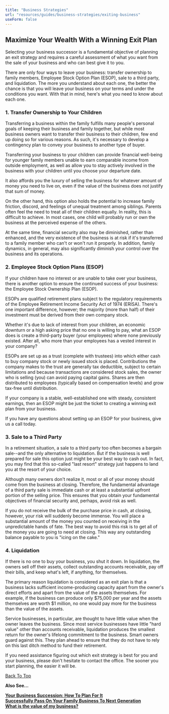 ```yaml
---
title: "Business Strategies"
url: "resources/guides/business-strategies/exiting-business"
useForm: false
---
```



Maximize Your Wealth With a Winning Exit Plan
---------------------------------------------

Selecting your business successor is a fundamental objective of planning an exit strategy and requires a careful assessment of what you want from the sale of your business and who can best give it to you.

There are only four ways to leave your business: transfer ownership to family members, Employee Stock Option Plan (ESOP), sale to a third party, and liquidation. The more you understand about each one, the better the chance is that you will leave your business on your terms and under the conditions you want. With that in mind, here's what you need to know about each one.

### 1\. Transfer Ownership to Your Children

Transferring a business within the family fulfills many people's personal goals of keeping their business and family together, but while most business owners want to transfer their business to their children, few end up doing so for various reasons. As such, it's necessary to develop a contingency plan to convey your business to another type of buyer.

Transferring your business to your children can provide financial well-being for younger family members unable to earn comparable income from outside employment, as well as allow you to stay actively involved in the business with your children until you choose your departure date.

It also affords you the luxury of selling the business for whatever amount of money you need to live on, even if the value of the business does not justify that sum of money.

On the other hand, this option also holds the potential to increase family friction, discord, and feelings of unequal treatment among siblings. Parents often feel the need to treat all of their children equally. In reality, this is difficult to achieve. In most cases, one child will probably run or own the business at the perceived expense of the others.

At the same time, financial security also may be diminished, rather than enhanced, and the very existence of the business is at risk if it's transferred to a family member who can't or won't run it properly. In addition, family dynamics, in general, may also significantly diminish your control over the business and its operations.

### 2\. Employee Stock Option Plans (ESOP)

If your children have no interest or are unable to take over your business, there is another option to ensure the continued success of your business: the Employee Stock Ownership Plan (ESOP).

ESOPs are qualified retirement plans subject to the regulatory requirements of the Employee Retirement Income Security Act of 1974 (ERISA). There's one important difference, however; the majority (more than half) of their investment must be derived from their own company stock.

Whether it's due to lack of interest from your children, an economic downturn or a high asking price that no one is willing to pay, what an ESOP does is create a third-party buyer (your employees) where none previously existed. After all, who more than your employees has a vested interest in your company?

ESOPs are set up as a trust (complete with trustees) into which either cash to buy company stock or newly issued stock is placed. Contributions the company makes to the trust are generally tax deductible, subject to certain limitations and because transactions are considered stock sales, the owner who is selling (you) can avoid paying capital gains. Shares are then distributed to employees (typically based on compensation levels) and grow tax-free until distribution.

If your company is a stable, well-established one with steady, consistent earnings, then an ESOP might be just the ticket to creating a winning exit plan from your business.

If you have any questions about setting up an ESOP for your business, give us a call today.

### 3\. Sale to a Third Party

In a retirement situation, a sale to a third party too often becomes a bargain sale--and the only alternative to liquidation. But if the business is well prepared for sale this option just might be your best way to cash out. In fact, you may find that this so-called "last resort" strategy just happens to land you at the resort of your choice.

Although many owners don't realize it, most or all of your money should come from the business at closing. Therefore, the fundamental advantage of a third party sale is immediate cash or at least a substantial upfront portion of the selling price. This ensures that you obtain your fundamental objectives of financial security and, perhaps, avoid risk as well.

If you do not receive the bulk of the purchase price in cash, at closing, however, your risk will suddenly become immense. You will place a substantial amount of the money you counted on receiving in the unpredictable hands of fate. The best way to avoid this risk is to get all of the money you are going to need at closing. This way any outstanding balance payable to you is "icing on the cake."

### 4\. Liquidation

If there is no one to buy your business, you shut it down. In liquidation, the owners sell off their assets, collect outstanding accounts receivable, pay off their bills, and keep what's left, if anything, for themselves.

The primary reason liquidation is considered as an exit plan is that a business lacks sufficient income-producing capacity apart from the owner's direct efforts and apart from the value of the assets themselves. For example, if the business can produce only $75,000 per year and the assets themselves are worth $1 million, no one would pay more for the business than the value of the assets.

Service businesses, in particular, are thought to have little value when the owner leaves the business. Since most service businesses have little "hard value" other than accounts receivable, liquidation produces the smallest return for the owner's lifelong commitment to the business. Smart owners guard against this. They plan ahead to ensure that they do not have to rely on this last ditch method to fund their retirement.

If you need assistance figuring out which exit strategy is best for you and your business, please don't hesitate to contact the office. The sooner you start planning, the easier it will be.

[Back To Top](#top)

**Also See...**

[**Your Business Succession: How To Plan For It**](/business-succession-fg)  
[**Successfully Pass On Your Family Business To Next Generation**](/pass-business-to-generation-fg)  
[**What is the value of my business?**](http://www.calcxml.com/calculators/business-valuation?skn=481)  

